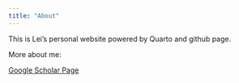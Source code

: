 ```yaml
---
title: "About"
---
```


This is Lei's personal website powered by Quarto and github page.

More about me:

[Google Scholar Page](https://scholar.google.com/citations?hl=en&user=wOMgAUoAAAAJ)